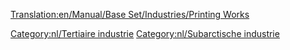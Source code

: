 [[Translation:en/Manual/Base Set/Industries/Printing Works]]

{{nl/Industrieën|image=en/Printworks.png
|name=Drukkerij
|climates=[[nl/Manual/Klimaat#Subarctisch|Subarctisch]].
|accepts=[[nl/Manual/Base Set/Cargos/Papier|Papier]]
|produces=[[nl/Manual/Base Set/Cargos/Goederen|Goederen]]
|notes=Niet aanwezig in andere [[nl/Manual/Klimaat|klimaten]].
}}

{{nl/Navbox Industrieën}}
[[Category:nl/Tertiaire industrie]]
[[Category:nl/Subarctische industrie]]